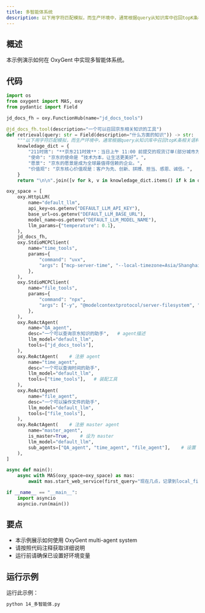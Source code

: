 ```yaml
---
title: 多智能体系统
description: 以下用字符匹配模拟，而生产环境中，通常根据query从知识库中召回topK条相关语料，可以增加多路召回逻辑
---
```


## 概述

本示例演示如何在 OxyGent 中实现多智能体系统。

## 代码

```python
import os
from oxygent import MAS, oxy
from pydantic import Field

jd_docs_fh = oxy.FunctionHub(name="jd_docs_tools")

@jd_docs_fh.tool(description="一个可以召回京东相关知识的工具")
def retrieval(query: str = Field(description="什么方面的知识")) -> str:
    """以下用字符匹配模拟，而生产环境中，通常根据query从知识库中召回topK条相关语料，可以增加多路召回逻辑"""
    knowledage_dict = {
        "211时效": "**京东211时效**：当日上午 11:00 前提交的现货订单(部分城市为上午 10:00 点前），当日送达；当日 23:00 前提交的现货订单，次日 15:00 前送达。(注：先货订单以提交时间点开始计算，先款订单以支付完成时间点计算)",
        "使命": "京东的使命是 “技术为本，让生活更美好”。",
        "愿景": "京东的愿景是成为全球最值得信赖的企业。",
        "价值观": "京东核心价值观是：客户为先、创新、拼搏、担当、感恩、诚信。",
    }
    return "\n\n".join([v for k, v in knowledage_dict.items() if k in query])

oxy_space = [
    oxy.HttpLLM(
        name="default_llm",
        api_key=os.getenv("DEFAULT_LLM_API_KEY"),
        base_url=os.getenv("DEFAULT_LLM_BASE_URL"),
        model_name=os.getenv("DEFAULT_LLM_MODEL_NAME"),
        llm_params={"temperature": 0.1},
    ),
    jd_docs_fh,
    oxy.StdioMCPClient(
        name="time_tools",
        params={
            "command": "uvx",
            "args": ["mcp-server-time", "--local-timezone=Asia/Shanghai"],
        },
    ),
    oxy.StdioMCPClient(
        name="file_tools",
        params={
            "command": "npx",
            "args": ["-y", "@modelcontextprotocol/server-filesystem", "./local_file"],
        },
    ),
    oxy.ReActAgent(
        name="QA_agent",
        desc="一个可以查询京东知识的助手",   # agent描述
        llm_model="default_llm",
        tools=["jd_docs_tools"],
    ),
    oxy.ReActAgent(    # 注册 agent
        name="time_agent",
        desc="一个可以查询时间的助手",
        llm_model="default_llm",
        tools=["time_tools"],   # 装配工具
    ),
    oxy.ReActAgent(
        name="file_agent",
        desc="一个可以操作文件的助手",
        llm_model="default_llm",
        tools=["file_tools"],
    ),
    oxy.ReActAgent(    # 注册 master agent
        name="master_agent",
        is_master=True,    # 设为 master
        llm_model="default_llm",
        sub_agents=["QA_agent", "time_agent", "file_agent"],    # 设置 sub agents
    ),
]

async def main():
    async with MAS(oxy_space=oxy_space) as mas:
        await mas.start_web_service(first_query="现在几点，记录到local_file文件夹下的log.txt")

if __name__ == "__main__":
    import asyncio
    asyncio.run(main())
```

## 要点

- 本示例展示如何使用 OxyGent multi-agent system
- 请按照代码注释获取详细说明
- 运行前请确保已设置好环境变量

## 运行示例

运行此示例：

```bash
python 14_多智能体.py
```
